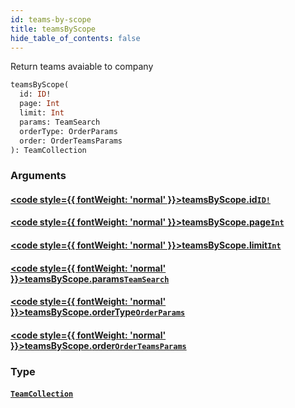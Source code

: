 ```yaml
---
id: teams-by-scope
title: teamsByScope
hide_table_of_contents: false
---
```








Return teams avaiable to company

```graphql
teamsByScope(
  id: ID!
  page: Int
  limit: Int
  params: TeamSearch
  orderType: OrderParams
  order: OrderTeamsParams
): TeamCollection
```


### Arguments

#### [<code style={{ fontWeight: 'normal' }}>teamsByScope.<b>id</b></code>](#)<Bullet />[`ID!`](/api/graphql/documentation/scalars/id) <Badge class="secondary" text="non-null"/> <Badge class="secondary" text="scalar"/>
> 
> 

#### [<code style={{ fontWeight: 'normal' }}>teamsByScope.<b>page</b></code>](#)<Bullet />[`Int`](/api/graphql/documentation/scalars/int) <Badge class="secondary" text="scalar"/>
> 
> 

#### [<code style={{ fontWeight: 'normal' }}>teamsByScope.<b>limit</b></code>](#)<Bullet />[`Int`](/api/graphql/documentation/scalars/int) <Badge class="secondary" text="scalar"/>
> 
> 

#### [<code style={{ fontWeight: 'normal' }}>teamsByScope.<b>params</b></code>](#)<Bullet />[`TeamSearch`](/api/graphql/documentation/inputs/team-search) <Badge class="secondary" text="input"/>
> 
> 

#### [<code style={{ fontWeight: 'normal' }}>teamsByScope.<b>orderType</b></code>](#)<Bullet />[`OrderParams`](/api/graphql/documentation/enums/order-params) <Badge class="secondary" text="enum"/>
> 
> 

#### [<code style={{ fontWeight: 'normal' }}>teamsByScope.<b>order</b></code>](#)<Bullet />[`OrderTeamsParams`](/api/graphql/documentation/enums/order-teams-params) <Badge class="secondary" text="enum"/>
> 
> 

### Type

#### [`TeamCollection`](/api/graphql/documentation/objects/team-collection) <Badge class="secondary" text="object"/>
> 
> 





